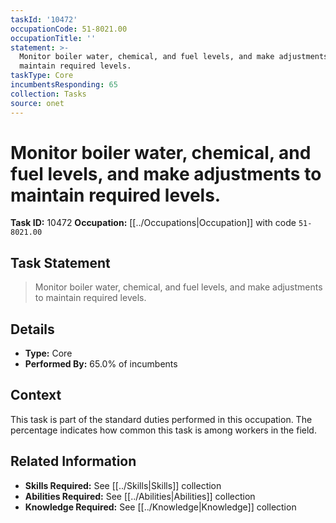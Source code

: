 ```yaml
---
taskId: '10472'
occupationCode: 51-8021.00
occupationTitle: ''
statement: >-
  Monitor boiler water, chemical, and fuel levels, and make adjustments to
  maintain required levels.
taskType: Core
incumbentsResponding: 65
collection: Tasks
source: onet
---
```

# Monitor boiler water, chemical, and fuel levels, and make adjustments to maintain required levels.

**Task ID:** 10472
**Occupation:** [[../Occupations|Occupation]] with code `51-8021.00`

## Task Statement

> Monitor boiler water, chemical, and fuel levels, and make adjustments to maintain required levels.

## Details

- **Type:** Core
- **Performed By:** 65.0% of incumbents

## Context

This task is part of the standard duties performed in this occupation. The percentage indicates how common this task is among workers in the field.

## Related Information

- **Skills Required:** See [[../Skills|Skills]] collection
- **Abilities Required:** See [[../Abilities|Abilities]] collection
- **Knowledge Required:** See [[../Knowledge|Knowledge]] collection
